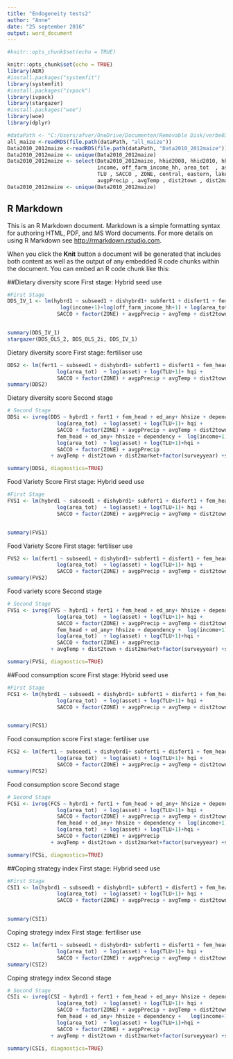 ```yaml
---
title: "Endogeneity tests2"
author: "Anne"
date: "25 september 2016"
output: word_document
---
```


```r
#knitr::opts_chunk$set(echo = TRUE)

knitr::opts_chunk$set(echo = TRUE)
library(AER)
#install.packages("systemfit")
library(systemfit)
#install.packages("ivpack")
library(ivpack)
library(stargazer)
#install.packages("woe")
library(woe)
library(dplyr)

#dataPath <- "C:/Users/afver/OneDrive/Documenten/Removable Disk/verbe038/TZA"
all_maize <-readRDS(file.path(dataPath, "all_maize"))
Data2010_2012maize <-readRDS(file.path(dataPath, "Data2010_2012maize"))
Data2010_2012maize <- unique(Data2010_2012maize)
Data2010_2012maize <- select(Data2010_2012maize, hhid2008, hhid2010, hhid2012, surveyyear, status, hybrd1, fert1 , fem_head , ed_any , years, hhsize , dependency ,
                             income, off_farm_income_hh, area_tot  , asset , hqi ,
                             TLU , SACCO , ZONE, central, eastern, lake, northern, southern, southern_highlands, western, zanzibar, 
                             avgpPrecip , avgTemp , dist2town , dist2market, DDS, FVS, FCS, CSI, subseed1, subfert1, dishybrd1, disfert1, m)
Data2010_2012maize <- unique(Data2010_2012maize)
```

## R Markdown

This is an R Markdown document. Markdown is a simple formatting syntax for authoring HTML, PDF, and MS Word documents. For more details on using R Markdown see <http://rmarkdown.rstudio.com>.

When you click the **Knit** button a document will be generated that includes both content as well as the output of any embedded R code chunks within the document. You can embed an R code chunk like this:

##Dietary diversity score
First stage: Hybrid seed use

```r
#First Stage
DDS_IV_1 <- lm(hybrd1 ~ subseed1 + dishybrd1+ subfert1 + disfert1 + fem_head + ed_any+ hhsize + dependency +
                 log(income+1)+log(off_farm_income_hh+1) + log(area_tot)  + log(asset) + log(TLU+1)+ hqi +
                SACCO + factor(ZONE) + avgpPrecip + avgTemp + dist2town + dist2market+factor(surveyyear), data=Data2010_2012maize)


summary(DDS_IV_1)
stargazer(DDS_OLS_2, DDS_OLS_2i, DDS_IV_1)

```

Dietary diversity score
First stage: fertiliser use

```r
DDS2 <- lm(fert1 ~ subseed1 + dishybrd1+ subfert1 + disfert1 + fem_head + ed_any+ hhsize + dependency + log(income+1)+ log(off_farm_income_hh+1) +
                log(area_tot)  + log(asset) + log(TLU+1)+ hqi +
                SACCO + factor(ZONE) + avgpPrecip + avgTemp + dist2town + dist2market+factor(surveyyear), data=Data2010_2012maize)
summary(DDS2)
```
Dietary diversity score
Second stage
```r
# Second Stage
DDSi <- ivreg(DDS ~ hybrd1 + fert1 + fem_head + ed_any+ hhsize + dependency + log(income+1)+ log(off_farm_income_hh+1) +
                log(area_tot)  + log(asset) + log(TLU+1)+ hqi +
                SACCO + factor(ZONE) + avgpPrecip + avgTemp + dist2town + dist2market+factor(surveyyear)|
                fem_head + ed_any+ hhsize + dependency +  log(income+1)++ log(off_farm_income_hh+1) +
                log(area_tot)  + log(asset) + log(TLU+1)+hqi +
                SACCO + factor(ZONE) + avgpPrecip
              + avgTemp + dist2town + dist2market+factor(surveyyear) +subseed1 + dishybrd1+ subfert1 + disfert1, data=Data2010_2012maize)

summary(DDSi, diagnostics=TRUE)
```

Food Variety Score
First stage: Hybrid seed use

```r
#First Stage
FVS1 <- lm(hybrd1 ~ subseed1 + dishybrd1+ subfert1 + disfert1 + fem_head + ed_any+ hhsize + dependency + log(income+1)+ log(off_farm_income_hh+1) +
                log(area_tot)  + log(asset) + log(TLU+1)+ hqi +
                SACCO + factor(ZONE) + avgpPrecip + avgTemp + dist2town + dist2market+factor(surveyyear), data=Data2010_2012maize)


summary(FVS1)

```

Food Variety Score
First stage: fertiliser use

```r
FVS2 <- lm(fert1 ~ subseed1 + dishybrd1+ subfert1 + disfert1 + fem_head + ed_any+ hhsize + dependency + log(income+1)+ log(off_farm_income_hh+1) +
                log(area_tot)  + log(asset) + log(TLU+1)+ hqi +
                SACCO + factor(ZONE) + avgpPrecip + avgTemp + dist2town + dist2market+factor(surveyyear), data=Data2010_2012maize)
summary(FVS2)
```
Food variety score
Second stage
```r
# Second Stage
FVSi <- ivreg(FVS ~ hybrd1 + fert1 + fem_head + ed_any+ hhsize + dependency + log(income+1)+ log(off_farm_income_hh+1) +
                log(area_tot)  + log(asset) + log(TLU+1)+ hqi +
                SACCO + factor(ZONE) + avgpPrecip + avgTemp + dist2town + dist2market+factor(surveyyear)|
                fem_head + ed_any+ hhsize + dependency +  log(income+1)++ log(off_farm_income_hh+1) +
                log(area_tot)  + log(asset) + log(TLU+1)+hqi +
                SACCO + factor(ZONE) + avgpPrecip
              + avgTemp + dist2town + dist2market+factor(surveyyear) +subseed1 + dishybrd1+ subfert1 + disfert1, data=Data2010_2012maize)

summary(FVSi, diagnostics=TRUE)
```


##Food consumption score
First stage: Hybrid seed use

```r
#First Stage
FCS1 <- lm(hybrd1 ~ subseed1 + dishybrd1+ subfert1 + disfert1 + fem_head + ed_any+ hhsize + dependency + log(income+1)+ log(off_farm_income_hh+1) +
                log(area_tot)  + log(asset) + log(TLU+1)+ hqi +
                SACCO + factor(ZONE) + avgpPrecip + avgTemp + dist2town + dist2market+factor(surveyyear), data=Data2010_2012maize)


summary(FCS1)

```

Food consumption score
First stage: fertiliser use

```r
FCS2 <- lm(fert1 ~ subseed1 + dishybrd1+ subfert1 + disfert1 + fem_head + ed_any+ hhsize + dependency + log(income+1)+ log(off_farm_income_hh+1) +
                log(area_tot)  + log(asset) + log(TLU+1)+ hqi +
                SACCO + factor(ZONE) + avgpPrecip + avgTemp + dist2town + dist2market+factor(surveyyear), data=Data2010_2012maize)
summary(FCS2)
```
Food consumption score
Second stage
```r
# Second Stage
FCSi <- ivreg(FCS ~ hybrd1 + fert1 + fem_head + ed_any+ hhsize + dependency + log(income+1)+ log(off_farm_income_hh+1) +
                log(area_tot)  + log(asset) + log(TLU+1)+ hqi +
                SACCO + factor(ZONE) + avgpPrecip + avgTemp + dist2town + dist2market+factor(surveyyear)|
                fem_head + ed_any+ hhsize + dependency +  log(income+1)++ log(off_farm_income_hh+1) +
                log(area_tot)  + log(asset) + log(TLU+1)+hqi +
                SACCO + factor(ZONE) + avgpPrecip
              + avgTemp + dist2town + dist2market+factor(surveyyear) +subseed1 + dishybrd1+ subfert1 + disfert1, data=Data2010_2012maize)

summary(FCSi, diagnostics=TRUE)
```

##Coping strategy index
First stage: Hybrid seed use

```r
#First Stage
CSI1 <- lm(hybrd1 ~ subseed1 + dishybrd1+ subfert1 + disfert1 + fem_head + ed_any+ hhsize + dependency + log(income+1)+ log(off_farm_income_hh+1) +
                log(area_tot)  + log(asset) + log(TLU+1)+ hqi +
                SACCO + factor(ZONE) + avgpPrecip + avgTemp + dist2town + dist2market+factor(surveyyear), data=Data2010_2012maize)


summary(CSI1)

```

Coping strategy index
First stage: fertiliser use

```r
CSI2 <- lm(fert1 ~ subseed1 + dishybrd1+ subfert1 + disfert1 + fem_head + ed_any+ hhsize + dependency + log(income+1)+ log(off_farm_income_hh+1) +
                log(area_tot)  + log(asset) + log(TLU+1)+ hqi +
                SACCO + factor(ZONE) + avgpPrecip + avgTemp + dist2town + dist2market+factor(surveyyear), data=Data2010_2012maize)
summary(CSI2)
```
Coping strategy index
Second stage
```r
# Second Stage
CSIi <- ivreg(CSI ~ hybrd1 + fert1 + fem_head + ed_any+ hhsize + dependency + log(income+1)+ log(off_farm_income_hh+1) +
                log(area_tot)  + log(asset) + log(TLU+1)+ hqi +
                SACCO + factor(ZONE) + avgpPrecip + avgTemp + dist2town + dist2market+factor(surveyyear)|
                fem_head + ed_any+ hhsize + dependency +   log(income+1)++ log(off_farm_income_hh+1)++ log(off_farm_income_hh+1) +
                log(area_tot)  + log(asset) + log(TLU+1)+hqi +
                SACCO + factor(ZONE) + avgpPrecip
              + avgTemp + dist2town + dist2market+factor(surveyyear) +subseed1 + dishybrd1+ subfert1 + disfert1, data=Data2010_2012maize)

summary(CSIi, diagnostics=TRUE)
```

